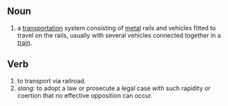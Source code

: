 ==Noun==
# a [[transportation]] system consisting of [[metal]] rails and vehicles fitted to travel on the rails, usually with several vehicles connected together in a [[train]].
==Verb==
# to transport via railroad.
# ''slang:'' to adopt a law or prosecute a legal case with such rapidity or coertion that no effective opposition can occur.
